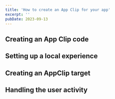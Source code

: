 ```yaml
---
title: 'How to create an App Clip for your app'
excerpt: ''
pubDate: 2023-09-13
---
```


## Creating an App Clip code

## Setting up a local experience

## Creating an AppClip target

## Handling the user activity
